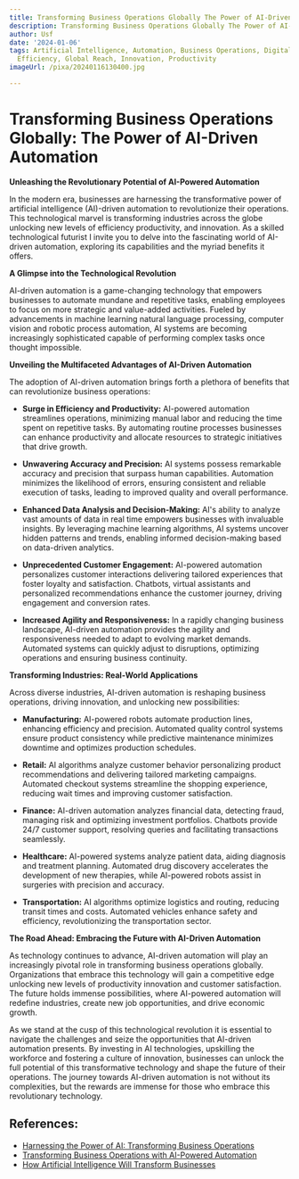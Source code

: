 ```yaml
---
title: Transforming Business Operations Globally The Power of AI-Driven Automation
description: Transforming Business Operations Globally The Power of AI-Driven Automation
author: Usf
date: '2024-01-06'
tags: Artificial Intelligence, Automation, Business Operations, Digital Transformation,
  Efficiency, Global Reach, Innovation, Productivity
imageUrl: /pixa/20240116130400.jpg

---
```

# Transforming Business Operations Globally: The Power of AI-Driven Automation

**Unleashing the Revolutionary Potential of AI-Powered Automation**

In the modern era, businesses are harnessing the transformative power of  artificial intelligence (AI)-driven automation to revolutionize their operations.  This technological marvel is transforming  industries across the globe  unlocking new levels of efficiency productivity, and innovation. As a skilled technological futurist I invite you to delve into the fascinating world of AI-driven automation, exploring its capabilities and  the myriad benefits it offers.

**A Glimpse into the  Technological Revolution**

AI-driven automation is a game-changing technology  that empowers  businesses to automate mundane and repetitive tasks,  enabling employees to focus on more strategic and value-added activities. Fueled by advancements in machine learning natural language processing, computer vision and robotic process automation, AI systems  are becoming increasingly sophisticated capable of performing complex tasks once thought impossible.

**Unveiling the Multifaceted Advantages of AI-Driven  Automation**

The adoption of AI-driven automation  brings forth a plethora of benefits that can revolutionize business operations:

- **Surge in Efficiency and Productivity:** AI-powered automation streamlines operations, minimizing manual labor and reducing the time spent  on repetitive tasks. By automating routine  processes businesses can enhance  productivity  and allocate resources to strategic initiatives that drive growth.

- **Unwavering Accuracy and Precision:** AI systems possess remarkable accuracy  and precision that  surpass human capabilities. Automation minimizes the likelihood of errors, ensuring consistent  and  reliable execution of tasks, leading to improved  quality and overall performance.

- **Enhanced Data Analysis and Decision-Making:** AI's  ability  to analyze vast amounts of data in real time empowers businesses with invaluable insights. By leveraging machine learning algorithms,  AI systems uncover hidden patterns and trends, enabling informed decision-making based on data-driven analytics.

- **Unprecedented Customer  Engagement:**  AI-powered automation personalizes customer interactions delivering tailored experiences that foster  loyalty and satisfaction. Chatbots, virtual  assistants  and personalized recommendations enhance the customer journey,  driving engagement and conversion rates.

-  **Increased Agility and Responsiveness:** In a rapidly changing business  landscape,  AI-driven automation provides the agility and responsiveness needed to adapt to evolving  market demands. Automated systems  can quickly adjust to disruptions, optimizing operations and ensuring business continuity.

**Transforming Industries:  Real-World Applications**

Across diverse industries, AI-driven automation is reshaping business operations, driving innovation, and unlocking new possibilities:

- **Manufacturing:** AI-powered  robots automate production lines, enhancing efficiency and precision. Automated quality control systems  ensure product consistency while predictive maintenance minimizes downtime and optimizes production schedules.

- **Retail:** AI algorithms  analyze customer behavior personalizing product recommendations  and delivering tailored marketing campaigns. Automated checkout systems  streamline the shopping experience, reducing wait times and improving  customer satisfaction.

- **Finance:** AI-driven automation analyzes financial data, detecting fraud, managing risk and optimizing investment portfolios. Chatbots provide 24/7 customer support, resolving queries and facilitating transactions seamlessly.

- **Healthcare:**  AI-powered systems  analyze patient data, aiding diagnosis  and treatment planning. Automated drug  discovery accelerates the development  of new therapies, while AI-powered robots  assist in surgeries with precision and accuracy.

- **Transportation:** AI algorithms  optimize  logistics and routing, reducing  transit times and costs. Automated vehicles  enhance  safety and efficiency, revolutionizing the transportation  sector.

**The Road Ahead: Embracing the Future with AI-Driven Automation**

As technology continues to advance, AI-driven automation will play  an increasingly pivotal role in transforming business operations globally. Organizations that embrace this technology  will gain a competitive edge unlocking new levels of productivity innovation and customer satisfaction. The future holds immense possibilities, where AI-powered automation will  redefine industries, create new job  opportunities, and drive economic growth.

As we stand at the cusp of this technological revolution it is essential to navigate the  challenges and seize the  opportunities that AI-driven automation presents. By investing in AI  technologies, upskilling the workforce and fostering a culture of innovation, businesses can unlock the full potential of this transformative technology and shape the future of their operations. The journey towards AI-driven automation is not  without its complexities, but the rewards are immense for those who embrace this revolutionary technology.

## References:
- [Harnessing the Power of AI: Transforming Business Operations](https://medium.com/@bmbtechsolutions/harnessing-the-power-of-ai-transforming-business-operations-fc1e5e47209c)
- [Transforming Business Operations with AI-Powered Automation](https://attri.ai/blog/automating-business-processes-with-intelligence-how-ai-agents-transform-operations)
- [How Artificial Intelligence Will Transform Businesses](https://www.businessnewsdaily.com/9402-artificial-intelligence-business-trends.html)
